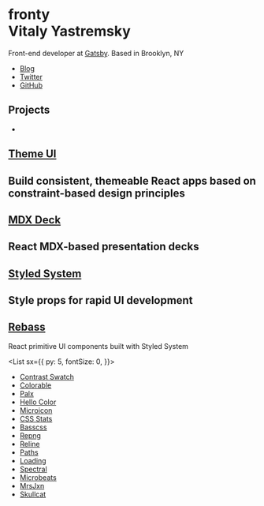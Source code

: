 

<Banner>

# fronty <br /> Vitaly Yastremsky

Front-end developer at [Gatsby][].
Based in Brooklyn, NY

- [Blog](/blog)
- [Twitter](https://twitter.com/fronty)
- [GitHub](https://github.com/fronty)

</Banner>

## Projects

<Tiles>

-

## [Theme UI][]

## Build consistent, themeable React apps based on constraint-based design principles

## [MDX Deck][]

## React MDX-based presentation decks

## [Styled System][]

## Style props for rapid UI development

## [Rebass][]

React primitive UI components built with Styled System

[theme ui]: https://theme-ui.com
[mdx deck]: https://github.com/fronty/mdx-deck
[styled system]: https://styled-system.com
[rebass]: https://rebassjs.org

</Tiles>

<List
  sx={{
    py: 5,
    fontSize: 0,
  }}>

- [Contrast Swatch](https://github.com/fronty/contrast-swatch)
- [Colorable](https://colorable.fronty.com)
- [Palx](https://palx.fronty.com)
- [Hello Color](https://fronty.github.io/hello-color)
- [Microicon](https://icon.now.sh)
- [CSS Stats](https://cssstats.com/)
- [Basscss](https://basscss.com)
- [Repng](https://github.com/fronty/repng)
- [Reline](https://fronty.github.io/reline)
- [Paths](https://fronty.github.io/paths)
- [Loading](https://fronty.github.io/loading)
- [Spectral](https://fronty.github.io/Spectral)
- [Microbeats](http://microbeats.cc)
- [MrsJxn](http://mrsjxn.com)
- [Skullcat](https://fronty.github.io/skullcat)

</List>

[gatsby]: https://gatsbyjs.org
